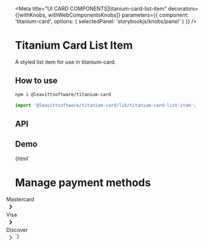 

<Meta
  title="UI CARD COMPONENTS|titanium-card-list-item"
  decorators={[withKnobs, withWebComponentsKnobs]}
  parameters={{ component: 'titanium-card', options: { selectedPanel: 'storybookjs/knobs/panel' } }}
/>

# Titanium Card List Item

A styled list item for use in titanium-card.

## How to use

```bash
npm i @leavittsoftware/titanium-card
```

```js
import '@leavittsoftware/titanium-card/lib/titanium-card-list-item';
```

## API

<Props of="titanium-card-list-item" />

## Demo

<Preview withToolbar>
  <Story name="Docs">
    {html`
      <style>
        ${h1} main {
          margin: 0 -24px -24px -24px;
        }
      </style>
      <titanium-card>
        <h1>Manage payment methods</h1>
        <main>
          <titanium-card-list-item title="Mastercard">
            <div>Mastercard</div>
            <div spacer></div>
            <svg viewBox="0 0 24 24" style="height: 24px; width: 24px; flex-shrink: 0;">
              <path d="M10 6L8.59 7.41 13.17 12l-4.58 4.59L10 18l6-6z" />
            </svg>
          </titanium-card-list-item>
          <titanium-card-list-item title="Visa">
            <div>Visa</div>
            <div spacer></div>
            <svg viewBox="0 0 24 24" style="height: 24px; width: 24px; flex-shrink: 0;">
              <path d="M10 6L8.59 7.41 13.17 12l-4.58 4.59L10 18l6-6z" />
            </svg>
          </titanium-card-list-item>
          <titanium-card-list-item title="Discover">
            <div>Discover</div>
            <div spacer></div>
            <svg viewBox="0 0 24 24" style="height: 24px; width: 24px; flex-shrink: 0; fill: #5f6368">
              <path d="M10 6L8.59 7.41 13.17 12l-4.58 4.59L10 18l6-6z" />
            </svg>
          </titanium-card-list-item>
        </main>
      </titanium-card>
    `}
  </Story>
</Preview>
